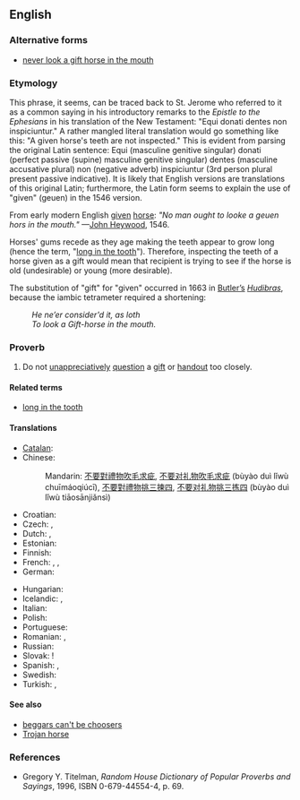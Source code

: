 {{was wotd|2009|December|17}}
==English==

===Alternative forms===
* [[never look a gift horse in the mouth]]

===Etymology===
This phrase, it seems, can be traced back to St. Jerome who referred to it as a common saying in his introductory remarks to the ''Epistle to the Ephesians'' in his translation of the New Testament: "Equi donati dentes non inspiciuntur." A rather mangled literal translation would go something like this: "A given horse's teeth are not inspected." This is evident from parsing the original Latin sentence: Equi (masculine genitive singular) donati (perfect passive (supine) masculine genitive singular) dentes (masculine accusative plural) non (negative adverb) inspiciuntur (3rd person plural present passive indicative). It is likely that English versions are translations of this original Latin; furthermore, the Latin form seems to explain the use of "given" (geuen) in the 1546 version.

From early modern English [[given]] [[horse]]: ''"No man ought to looke a geuen hors in the mouth."'' —[[w:John Heywood|John Heywood]], 1546.

Horses' gums recede as they age making the teeth appear to grow long (hence the term, "[[long in the tooth]]"). Therefore, inspecting the teeth of a horse given as a gift would mean that recipient is trying to see if the horse is old (undesirable) or young (more desirable).

The substitution of "gift" for "given" occurred in 1663 in [[w:Samuel Butler (poet)|Butler’s]] ''[[w:Hudibras|Hudibras]]'', because the iambic tetrameter required a shortening:
: ''He ne’er consider'd it, as loth''
: ''To look a Gift-horse in the mouth.''

===Proverb===
{{infl|en|proverb|head=[[don't]] [[look]] a [[gift]] [[horse]] [[in]] [[the]] [[mouth]]}}

# Do not [[unappreciatively]] [[question]] a [[gift]] or [[handout]] too closely.

====Related terms====
* [[long in the tooth]]

====Translations====
{{trans-top|a phrase referring to unappreciatively questioning of a gift or handout too closely}}
* [[Catalan]]: {{t|ca|a cavall regalat, no li miris el dentat}}
* Chinese:
*: Mandarin: {{qualifier|no equivalent idiom exists}} [[不要]][[對]][[禮物]][[吹毛求疵]], [[不要]][[对]][[礼物]][[吹毛求疵]] (bùyào duì lǐwù chuīmáoqiúcī), [[不要]][[對]][[禮物]][[挑三揀四]], [[不要]][[对]][[礼物]][[挑三拣四]] (bùyào duì lǐwù tiāosānjiǎnsì)
* Croatian: {{t|hr|poklonjenom konju se ne gleda u zube}}
* Czech: {{t-|cs|darovanému koni na zuby nekoukej}}, {{t|cs|darovanému koni na zuby nehleď}}
* Dutch: {{t|nl|een gegeven paard niet in de bek kijken}}, {{t|nl|Men moet een gegeven paard niet in de bek kijken}}
* Estonian: {{t|et|kingitud hobuse suhu ei vaadata}}
* Finnish: {{t-|fi|lahjahevosen suuhun ei saa katsoa}}
* French: {{t|fr|à cheval donné, on ne regarde pas la bouche}}, {{t|fr|à cheval donné on ne regarde pas les dents}}, {{t|fr|à cheval donné on ne regarde pas la bride}}
* German: {{t+|de|einem geschenkten Gaul schaut man nicht ins Maul}}
{{trans-mid}}
* Hungarian: {{t+|hu|ajándék lónak ne nézd a fogát}}
* Icelandic: {{qualifier|look a gift horse in the mouth}} {{t|is|kunna ekki gott að meta}}, {{qualifier|don't look a gift horse in the mouth}} {{t-|is|vanþakklátur|m|alt=ekki vera vanþakklátur}}
* Italian: {{t-|it|a caval donato non si guarda in bocca}}
* Polish: {{t|pl|darowanemu koniowi nie zagląda się w zęby}}
* Portuguese: {{t|pt|a cavalo dado não se olha os dentes}}
* Romanian: {{t|ro|calul de dar nu se caută la dinți}}, {{t|ro|calul de dar nu se caută în gură}}
* Russian: {{t|ru|дарёному коню в зубы не смотрят|tr=darjónomu konjú v zúby ne smótrjat}}
* Slovak: {{t|sk|darovanému koňovi sa na zuby nepozeraj}}!
* Spanish: {{t|es|a caballo regalado no se le miran los dientes}}, {{t|es|a caballo regalado no le mires el diente}}
* Swedish: {{t|sv|skåda inte en given häst i munnen}}
* Turkish: {{t|tr|üzümünü ye bağını sorma}}, {{t|tr|hediye atın dişine bakılmaz}}
{{trans-bottom}}

====See also====
* [[beggars can't be choosers]]
* [[Trojan horse]]

===References===
* Gregory Y. Titelman, ''Random House Dictionary of Popular Proverbs and Sayings'', 1996, ISBN 0-679-44554-4, p. 69.